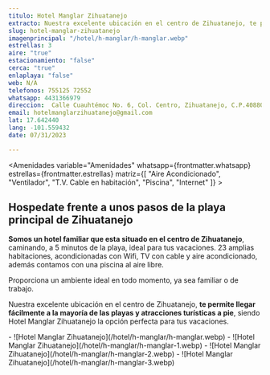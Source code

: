 ```yaml
---
titulo: Hotel Manglar Zihuatanejo
extracto: Nuestra excelente ubicación en el centro de Zihuatanejo, te permite llegar fácilmente a la mayoría de las playas.
slug: hotel-manglar-zihuatanejo
imagenprincipal: "/hotel/h-manglar/h-manglar.webp"
estrellas: 3
aire: "true"
estacionamiento: "false"
cerca: "true"
enlaplaya: "false"
web: N/A
telefonos: 755125 72552
whatsapp: 4431366979
direccion:  Calle Cuauhtémoc No. 6, Col. Centro, Zihuatanejo, C.P.40880
email: hotelmanglarzihuatanejo@gmail.com
lat: 17.642440
lang: -101.559432
date: 07/31/2023

---
```



<Amenidades variable="Amenidades" whatsapp={frontmatter.whatsapp} estrellas={frontmatter.estrellas} matriz={[ "Aire Acondicionado", "Ventilador", "T.V. Cable en habitación", "Piscina", "Internet" ]} > 


## Hospedate frente a unos pasos de la playa principal de Zihuatanejo

**Somos un hotel familiar que esta situado en el centro de Zihuatanejo**, caminando, a 5 minutos de la playa, ideal para tus vacaciones. 23 amplias habitaciones, acondicionadas con Wifi, TV con cable y aire acondicionado, además contamos con una piscina al aire libre.

Proporciona un ambiente ideal en todo momento, ya sea familiar o de trabajo.

Nuestra excelente ubicación en el centro de Zihuatanejo, **te permite llegar fácilmente a la mayoría de las playas y atracciones turísticas a pie**, siendo Hotel Manglar Zihuatanejo la opción perfecta para tus vacaciones.


</Amenidades>

<Galeria>
-  ![Hotel Manglar Zihuatanejo](/hotel/h-manglar/h-manglar.webp)
-  ![Hotel Manglar Zihuatanejo](/hotel/h-manglar/h-manglar-1.webp)
-  ![Hotel Manglar Zihuatanejo](/hotel/h-manglar/h-manglar-2.webp)
-  ![Hotel Manglar Zihuatanejo](/hotel/h-manglar/h-manglar-3.webp)

</Galeria>